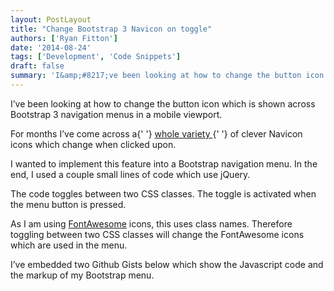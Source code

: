 ```yaml
---
layout: PostLayout
title: "Change Bootstrap 3 Navicon on toggle"
authors: ['Ryan Fitton']
date: '2014-08-24'
tags: ['Development', 'Code Snippets']
draft: false
summary: 'I&amp;#8217;ve been looking at how to change the button icon which is shown across Bootstrap 3 navigation menus in a mobile viewport. For months I&amp;#8217;ve come across a whole variety&nbsp;of clever Navicon icons which change when clicked upon. I wanted to implement this feature into a Bootstrap navigation menu. In the end, I used a [&amp;hellip;]'
---
```


<p>
  I&#8217;ve been looking at how to change the button icon which is shown across Bootstrap 3
  navigation menus in a mobile viewport.
</p>
<p>
  For months I&#8217;ve come across a{' '}
  <a href="http://codepen.io/search?q=navicon&amp;limit=all&amp;depth=everything&amp;show_forks=false">
    whole variety
  </a>{' '}
  of clever Navicon icons which change when clicked upon.
</p>
<p>
  I wanted to implement this feature into a Bootstrap navigation menu. In the end, I used a couple
  small lines of code which use jQuery.
</p>
<p>
  The code toggles between two CSS classes. The toggle is activated when the menu button is pressed.
</p>
<p>
  As I am using <a href="http://fortawesome.github.io/Font-Awesome/">FontAwesome</a> icons, this
  uses class names. Therefore toggling between two CSS classes will change the FontAwesome icons
  which are used in the menu.
</p>
<p>
  I&#8217;ve embedded two Github Gists below which show the Javascript code and the markup of my
  Bootstrap menu.
</p>
<p>
  <script src="https://gist.github.com/ryanfitton/df31f25afa03bc44bb95.js"></script>
  <script src="https://gist.github.com/ryanfitton/642f4714c7b18c1e71b6.js"></script>
</p>
